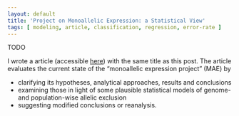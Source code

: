 ```yaml
---
layout: default
title: 'Project on Monoallelic Expression: a Statistical View'
tags: [ modeling, article, classification, regression, error-rate ]
---
```


TODO

I wrote a article (accessible [here][pdf]) with the same title as this post.
The article evaluates the current state of the "monoallelic expression project" (MAE) by

* clarifying its hypotheses, analytical approaches, results and conclusions
* examining those in light of some plausible statistical models of genome- and population-wise allelic exclusion
* suggesting modified conclusions or reanalysis.

[pdf]: {{ site.baseurl }}/assets/projects/monoallelic-brain/2016-02-10-statistical-overview.pdf
